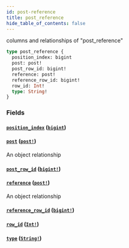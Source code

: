 ```yaml
---
id: post-reference
title: post_reference
hide_table_of_contents: false
---
```


columns and relationships of "post_reference"

```graphql
type post_reference {
  position_index: bigint
  post: post!
  post_row_id: bigint!
  reference: post!
  reference_row_id: bigint!
  row_id: Int!
  type: String!
}
```

### Fields

#### [`position_index`](#) ([`bigint`](/07-graphql/scalars/bigint))

#### [`post`](#) ([`post!`](/07-graphql/objects/post))

An object relationship

#### [`post_row_id`](#) ([`bigint!`](/07-graphql/scalars/bigint))

#### [`reference`](#) ([`post!`](/07-graphql/objects/post))

An object relationship

#### [`reference_row_id`](#) ([`bigint!`](/07-graphql/scalars/bigint))

#### [`row_id`](#) ([`Int!`](/07-graphql/scalars/int))

#### [`type`](#) ([`String!`](/07-graphql/scalars/string))
